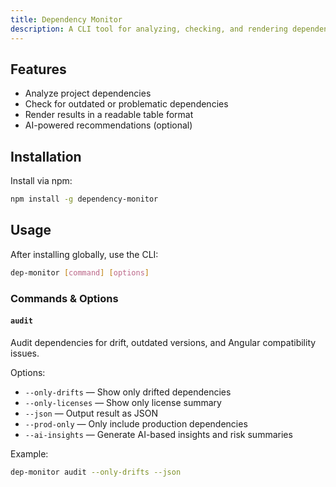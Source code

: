 ```yaml
---
title: Dependency Monitor
description: A CLI tool for analyzing, checking, and rendering dependency information for JavaScript/TypeScript projects.
---
```


## Features

- Analyze project dependencies
- Check for outdated or problematic dependencies
- Render results in a readable table format
- AI-powered recommendations (optional)

## Installation

Install via npm:

```sh
npm install -g dependency-monitor
```

## Usage

After installing globally, use the CLI:

```sh
dep-monitor [command] [options]
```

### Commands & Options

#### `audit`
Audit dependencies for drift, outdated versions, and Angular compatibility issues.

Options:
- `--only-drifts` — Show only drifted dependencies
- `--only-licenses` — Show only license summary
- `--json` — Output result as JSON
- `--prod-only` — Only include production dependencies
- `--ai-insights` — Generate AI-based insights and risk summaries

Example:
```sh
dep-monitor audit --only-drifts --json
```
